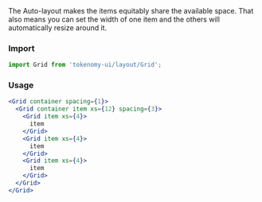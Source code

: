 
<Title>Auto Layout</Title>
<Subtitle>
  The Auto-layout makes the items equitably share the available space. That also
  means you can set the width of one item and the others will automatically
  resize around it.
</Subtitle>

### Import

```jsx
import Grid from 'tokenomy-ui/layout/Grid';
```

<h3 style={{ marginBottom: 25 }}>Usage</h3>

<GridFluidBasic />

```jsx
<Grid container spacing={1}>
  <Grid container item xs={12} spacing={3}>
    <Grid item xs={4}>
      item
    </Grid>
    <Grid item xs={4}>
      item
    </Grid>
    <Grid item xs={4}>
      item
    </Grid>
  </Grid>
</Grid>
```
